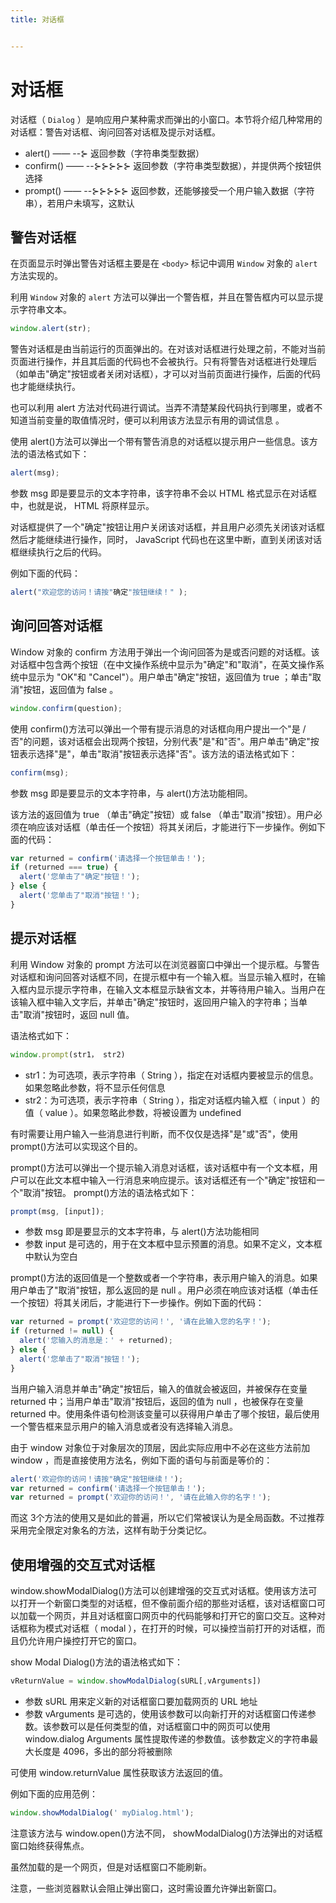 ```yaml
---
title: 对话框


---
```


# 对话框

对话框（ `Dialog` ）是响应用户某种需求而弹出的小窗口。本节将介绍几种常用的对话框：警告对话框、询问回答对话框及提示对话框。

- alert() —— --⊱ 返回参数（字符串类型数据）
- confirm() —— --⊱⊱⊱⊱⊱ 返回参数（字符串类型数据），并提供两个按钮供选择
- prompt() —— --⊱⊱⊱⊱⊱ 返回参数，还能够接受一个用户输入数据（字符串），若用户未填写，这默认

## 警告对话框

在页面显示时弹出警告对话框主要是在 `<body>` 标记中调用 `Window` 对象的 `alert` 方法实现的。

利用 `Window` 对象的 `alert` 方法可以弹出一个警告框，并且在警告框内可以显示提示字符串文本。

```js
window.alert(str);
```

警告对话框是由当前运行的页面弹出的。在对该对话框进行处理之前，不能对当前页面进行操作，并且其后面的代码也不会被执行。只有将警告对话框进行处理后（如单击"确定"按钮或者关闭对话框），才可以对当前页面进行操作，后面的代码也才能继续执行。

也可以利用 alert 方法对代码进行调试。当弄不清楚某段代码执行到哪里，或者不知道当前变量的取值情况时，便可以利用该方法显示有用的调试信息 。

使用 alert()方法可以弹出一个带有警告消息的对话框以提示用户一些信息。该方法的语法格式如下：

```js
alert(msg);
```

参数 msg 即是要显示的文本字符串，该字符串不会以 HTML 格式显示在对话框中，也就是说， HTML 将原样显示。

对话框提供了一个"确定"按钮让用户关闭该对话框，并且用户必须先关闭该对话框然后才能继续进行操作，同时， JavaScript 代码也在这里中断，直到关闭该对话框继续执行之后的代码。

例如下面的代码：

```js
alert("欢迎您的访问！请按"确定"按钮继续！" );
```

## 询问回答对话框

Window 对象的 confirm 方法用于弹出一个询问回答为是或否问题的对话框。该对话框中包含两个按钮（在中文操作系统中显示为"确定"和"取消"，在英文操作系统中显示为 "OK"和
"Cancel"）。用户单击"确定"按钮，返回值为 true ；单击"取消"按钮，返回值为 false 。

```js
window.confirm(question);
```

使用 confirm()方法可以弹出一个带有提示消息的对话框向用户提出一个"是
/否"的问题，该对话框会出现两个按钮，分别代表"是"和"否"。用户单击"确定"按钮表示选择"是"，单击"取消"按钮表示选择"否"。该方法的语法格式如下：

```js
confirm(msg);
```

参数 msg 即是要显示的文本字符串，与 alert()方法功能相同。

该方法的返回值为 true （单击"确定"按钮）或 false （单击"取消"按钮）。用户必须在响应该对话框（单击任一个按钮）将其关闭后，才能进行下一步操作。例如下面的代码：

```js
var returned = confirm('请选择一个按钮单击！');
if (returned === true) {
  alert('您单击了"确定"按钮！');
} else {
  alert('您单击了"取消"按钮！');
}
```

## 提示对话框

利用 Window 对象的
prompt 方法可以在浏览器窗口中弹出一个提示框。与警告对话框和询问回答对话框不同，在提示框中有一个输入框。当显示输入框时，在输入框内显示提示字符串，在输入文本框显示缺省文本，并等待用户输入。当用户在该输入框中输入文字后，并单击"确定"按钮时，返回用户输入的字符串；当单击"取消"按钮时，返回
null 值。

语法格式如下：

```js
window.prompt(str1， str2)
```

- str1：为可选项，表示字符串（ String ），指定在对话框内要被显示的信息。如果忽略此参数，将不显示任何信息
- str2：为可选项，表示字符串（ String ），指定对话框内输入框（ input ）的值（ value ）。如果忽略此参数，将被设置为 undefined

有时需要让用户输入一些消息进行判断，而不仅仅是选择"是"或"否"，使用 prompt()方法可以实现这个目的。

prompt()方法可以弹出一个提示输入消息对话框，该对话框中有一个文本框，用户可以在此文本框中输入一行消息来响应提示。该对话框还有一个"确定"按钮和一个"取消"按钮。
prompt()方法的语法格式如下：

```js
prompt(msg, [input]);
```

- 参数 msg 即是要显示的文本字符串，与 alert()方法功能相同
- 参数 input 是可选的，用于在文本框中显示预置的消息。如果不定义，文本框中默认为空白

prompt()方法的返回值是一个整数或者一个字符串，表示用户输入的消息。如果用户单击了"取消"按钮，那么返回的是 null 。用户必须在响应该对话框（单击任一个按钮）将其关闭后，才能进行下一步操作。例如下面的代码：

```js
var returned = prompt('欢迎您的访问！', '请在此输入您的名字！');
if (returned != null) {
  alert('您输入的消息是：' + returned);
} else {
  alert('您单击了"取消"按钮！');
}
```

当用户输入消息并单击"确定"按钮后，输入的值就会被返回，并被保存在变量 returned 中；当用户单击"取消"按钮后，返回的值为 null ，也被保存在变量
returned 中。使用条件语句检测该变量可以获得用户单击了哪个按钮，最后使用一个警告框来显示用户的输入消息或者没有选择输入消息。

由于 window 对象位于对象层次的顶层，因此实际应用中不必在这些方法前加 window ，而是直接使用方法名，例如下面的语句与前面是等价的：

```js
alert('欢迎你的访问！请按"确定"按钮继续！');
var returned = confirm('请选择一个按钮单击！');
var returned = prompt('欢迎你的访问！', '请在此输入你的名字！');
```

而这 3个方法的使用又是如此的普遍，所以它们常被误认为是全局函数。不过推荐采用完全限定对象名的方法，这样有助于分类记忆。

## 使用增强的交互式对话框

window.showModalDialog()方法可以创建增强的交互式对话框。使用该方法可以打开一个新窗口类型的对话框，但不像前面介绍的那些对话框，该对话框窗口可以加载一个网页，并且对话框窗口网页中的代码能够和打开它的窗口交互。这种对话框称为模式对话框（
modal ），在打开的时候，可以操控当前打开的对话框，而且仍允许用户操控打开它的窗口。

show Modal Dialog()方法的语法格式如下：

```js
vReturnValue = window.showModalDialog(sURL[,vArguments])
```

- 参数 sURL 用来定义新的对话框窗口要加载网页的 URL 地址
- 参数 vArguments 是可选的，使用该参数可以向新打开的对话框窗口传递参数。该参数可以是任何类型的值，对话框窗口中的网页可以使用 window.dialog
  Arguments 属性提取传递的参数值。该参数定义的字符串最大长度是 4096，多出的部分将被删除

可使用 window.returnValue 属性获取该方法返回的值。

例如下面的应用范例：

```js
window.showModalDialog(' myDialog.html');
```

注意该方法与 window.open()方法不同， showModalDialog()方法弹出的对话框窗口始终获得焦点。

虽然加载的是一个网页，但是对话框窗口不能刷新。

注意，一些浏览器默认会阻止弹出窗口，这时需设置允许弹出新窗口。

            
